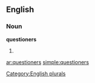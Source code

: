 ==English==

===Noun===
'''questioners'''

# {{plural of|[[questioner]]}}

[[Category:English plurals]]

[[ar:questioners]]
[[simple:questioners]]